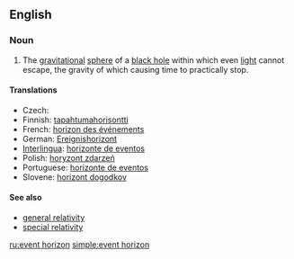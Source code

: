 {{wikipedia}}
==English==

===Noun===
{{en-noun|sg=[[event]] [[horizon]]}}

# {{astronomy}} The [[gravitational]] [[sphere]] of a [[black hole]] within which even [[light]] cannot escape, the gravity of which causing time to practically stop.

====Translations====
* Czech: {{t|cs|horizont událostí|m}}
*Finnish: [[tapahtumahorisontti]]
*French: [[horizon des événements]] {{m}}
*German: [[Ereignishorizont]] {{m}}
*[[Interlingua]]: [[horizonte de eventos]]
*Polish: [[horyzont zdarzeń]] {{m}}
*Portuguese: [[horizonte de eventos]] {{m}}
*Slovene: [[horizont dogodkov]] {{m}}

====See also====
*[[general relativity]]
*[[special relativity]]

[[ru:event horizon]]
[[simple:event horizon]]